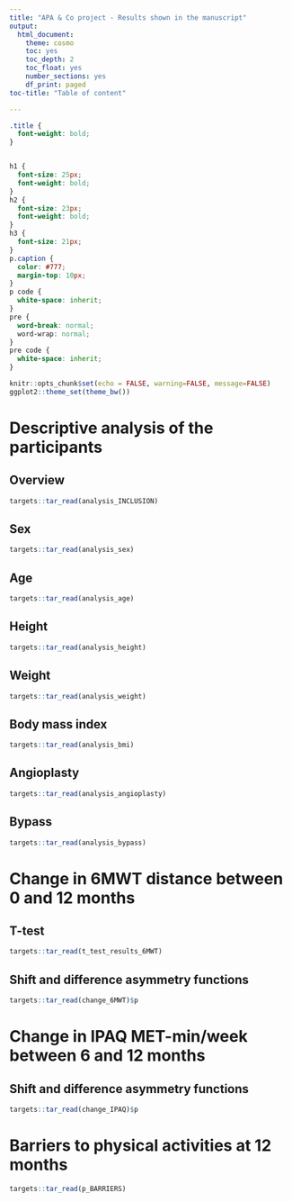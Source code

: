 ```yaml
---
title: "APA & Co project - Results shown in the manuscript"
output: 
  html_document:
    theme: cosmo
    toc: yes
    toc_depth: 2
    toc_float: yes
    number_sections: yes
    df_print: paged
toc-title: "Table of content"

---
```

```css
.title {
  font-weight: bold;
}


h1 {
  font-size: 25px;
  font-weight: bold;
}
h2 {
  font-size: 23px;
  font-weight: bold;
}
h3 {
  font-size: 21px;
}
p.caption {
  color: #777;
  margin-top: 10px;
}
p code {
  white-space: inherit;
}
pre {
  word-break: normal;
  word-wrap: normal;
}
pre code {
  white-space: inherit;
}
```

```r
knitr::opts_chunk$set(echo = FALSE, warning=FALSE, message=FALSE)
ggplot2::theme_set(theme_bw())
```

# Descriptive analysis of the participants
## Overview
```r
targets::tar_read(analysis_INCLUSION)
```

## Sex
```r
targets::tar_read(analysis_sex)
```

## Age
```r
targets::tar_read(analysis_age)
```

## Height
```r
targets::tar_read(analysis_height)
```

## Weight
```r
targets::tar_read(analysis_weight)
```

## Body mass index
```r
targets::tar_read(analysis_bmi)
```

## Angioplasty
```r
targets::tar_read(analysis_angioplasty)
```

## Bypass
```r
targets::tar_read(analysis_bypass)
```

# Change in 6MWT distance between 0 and 12 months
## T-test
```r
targets::tar_read(t_test_results_6MWT)
```

## Shift and difference asymmetry functions
```r
targets::tar_read(change_6MWT)$p
```

# Change in IPAQ MET-min/week between 6 and 12 months
## Shift and difference asymmetry functions
```r
targets::tar_read(change_IPAQ)$p
```

# Barriers to physical activities at 12 months
```r
targets::tar_read(p_BARRIERS)
```


